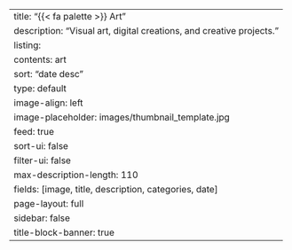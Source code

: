 ---
title: "{{< fa palette >}} Art"
description: "Visual art, digital creations, and creative projects."
listing:
  contents: art
  sort: "date desc"
  type: default
  image-align: left
  image-placeholder: images/thumbnail_template.jpg
  feed: true
  sort-ui: false
  filter-ui: false
  max-description-length: 110
  fields: [image, title, description, categories, date]
page-layout: full
sidebar: false
title-block-banner: true
--- 